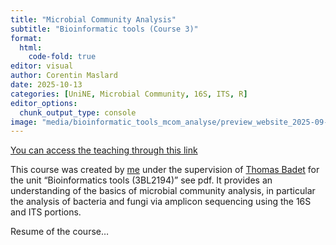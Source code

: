 ```yaml
---
title: "Microbial Community Analysis"
subtitle: "Bioinformatic tools (Course 3)"
format:
  html:
    code-fold: true
editor: visual
author: Corentin Maslard
date: 2025-10-13
categories: [UniNE, Microbial Community, 16S, ITS, R]
editor_options: 
  chunk_output_type: console
image: "media/bioinformatic_tools_mcom_analyse/preview_website_2025-09-16.png"
---
```


[You can access the teaching through this link](http://cmaslard.xyz/bioinformatic_tools_mcom_analyse/)

This course was created by [me](https://cmaslard.xyz/me.html) under the supervision of [Thomas Badet](https://www.unine.ch/sciences/biographie/thomas-badet) for the unit "Bioinformatics tools (3BL2194)" see  pdf. It provides an understanding of the basics of microbial community analysis, in particular the analysis of bacteria and fungi via amplicon sequencing using the 16S and ITS portions.

Resume of the course...
